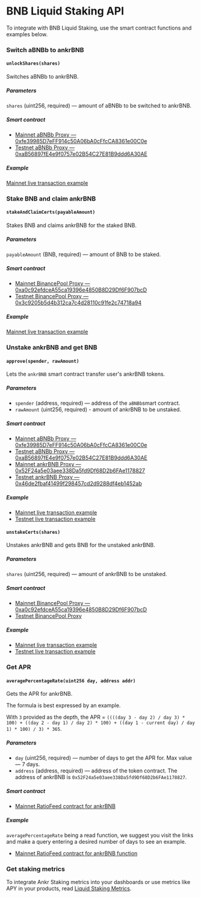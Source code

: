 # BNB Liquid Staking API

To integrate with BNB Liquid Staking, use the smart contract functions and examples below.

### Switch aBNBb to ankrBNB

#### `unlockShares(shares)`
 
Switches aBNBb to ankrBNB. 

##### Parameters 

`shares` (uint256, required) — amount of aBNBb to be switched to ankrBNB. 

##### Smart contract

* [Mainnet aBNBb Proxy — 0xfe39985D7eFF914c50A06bA0cFfcCA8361e00C0e](https://bscscan.com/address/0xfe39985D7eFF914c50A06bA0cFfcCA8361e00C0e)
* [Testnet aBNBb Proxy — 0xaB56897fE4e9f0757e02B54C27E81B9ddd6A30AE](https://testnet.bscscan.com/token/0xaB56897fE4e9f0757e02B54C27E81B9ddd6A30AE) 

##### Example

[Mainnet live transaction example](https://bscscan.com/tx/0x17d3db497c5ad42bbd3b5133c752f3028d79e16632319e6a2d490905357f31c4)

### Stake BNB and claim ankrBNB

#### `stakeAndClaimCerts(payableAmount)`
 
Stakes BNB and claims ankrBNB for the staked BNB. 

##### Parameters

`payableAmount` (BNB, required) — amount of BNB to be staked.

##### Smart contract

* [Mainnet BinancePool Proxy — 0xa0c92efdceA55ca19396e4850B8D29Df6F907bcD](https://bscscan.com/address/0xa0c92efdceA55ca19396e4850B8D29Df6F907bcD#writeProxyContract)
* [Testnet BinancePool Proxy — 0x3c9205b5d4b312ca7c4d28110c91fe2c74718a94](https://testnet.bscscan.com/address/0x3c9205b5d4b312ca7c4d28110c91fe2c74718a94)

##### Example

[Mainnet live transaction example](https://bscscan.com/tx/0xd8378256021c2a0928b9f13865dc2e6ed9f47a963805aa683930f1722a0b9424)

### Unstake ankrBNB and get BNB

#### `approve(spender, rawAmount)`

Lets the `ankrBNB` smart contract transfer user's ankrBNB tokens.

##### Parameters

* `spender` (address, required) — address of the `aBNBb`smart contract.
* `rawAmount` (uint256, required) - amount of ankrBNB to be unstaked.

##### Smart contract

* [Mainnet aBNBb Proxy — 0xfe39985D7eFF914c50A06bA0cFfcCA8361e00C0e](https://bscscan.com/token/0xfe39985D7eFF914c50A06bA0cFfcCA8361e00C0e)
* [Testnet aBNBb Proxy — 0xaB56897fE4e9f0757e02B54C27E81B9ddd6A30AE](https://testnet.bscscan.com/token/0xaB56897fE4e9f0757e02B54C27E81B9ddd6A30AE)
* [Mainnet ankrBNB Proxy — 0x52F24a5e03aee338Da5fd9Df68D2b6FAe1178827](https://bscscan.com/address/0x52F24a5e03aee338Da5fd9Df68D2b6FAe1178827)
* [Testnet ankrBNB Proxy — 0x46de2fbaf41499f298457cd2d9288df4eb1452ab](https://testnet.bscscan.com/token/0x46de2fbaf41499f298457cd2d9288df4eb1452ab)

##### Example

* [Mainnet live transaction example](https://bscscan.com/tx/0xd47702732f82703f3fef3c6f73b872faf39cf60715843871c93c786eb57627ab)
* [Testnet live transaction example](https://testnet.bscscan.com/tx/0xe84279ab822beeeb744079e305fd554dcb0c7d5827b9a2f0d78e3d0bd2b6de97)

#### `unstakeCerts(shares)`

Unstakes ankrBNB and gets BNB for the unstaked ankrBNB.

##### Parameters
`shares` (uint256, required) — amount of ankrBNB to be unstaked.

##### Smart contract
* [Mainnet BinancePool Proxy — 0xa0c92efdceA55ca19396e4850B8D29Df6F907bcD](https://bscscan.com/address/0xa0c92efdceA55ca19396e4850B8D29Df6F907bcD#writeProxyContract)
* [Testnet BinancePool Proxy](https://testnet.bscscan.com/address/0x3c9205b5d4b312ca7c4d28110c91fe2c74718a94)

##### Example

* [Mainnet live transaction example](https://bscscan.com/tx/0x5c610a2569f06592c82b5b239c23b37a2ecee6115d899024b0a7bdebb02f392e)
* [Testnet live transaction example](https://testnet.bscscan.com/tx/0x71f95dfcfe5543777ada8900551585c124bcbbd5a52ec76d930c957e7227515f)


### Get APR

#### `averagePercentageRate(uint256 day, address addr)`

Gets the APR for ankrBNB. 

The formula is best expressed by an example. 

With `3` provided as the depth, the APR = `((((day 3 - day 2) / day 3) * 100) + ((day 2 - day 1) / day 2) * 100) + ((day 1 - current day) / day 1) * 100) / 3) * 365`.

##### Parameters

* `day` (uint256, required) — number of days to get the APR for. Max value — 7 days.
* `address` (address, required) — address of the token contract. The address of ankrBNB is `0x52F24a5e03aee338Da5fd9Df68D2b6FAe1178827`.

##### Smart contract

* [Mainnet RatioFeed contract for ankrBNB](https://bscscan.com/address/0xCb0006B31e6b403fEeEC257A8ABeE0817bEd7eBa)

##### Example

`averagePercentageRate` being a read function, we suggest you visit the links and make a query entering a desired number of days to see an example. 
* [Mainnet RatioFeed contract for ankrBNB function](https://bscscan.com/address/0xCb0006B31e6b403fEeEC257A8ABeE0817bEd7eBa#readProxyContract#F1)

### Get staking metrics

To integrate Ankr Staking metrics into your dashboards or use metrics like APY in your products, read [Liquid Staking Metrics](/staking-for-developers/restful-api/staking-metrics/).




